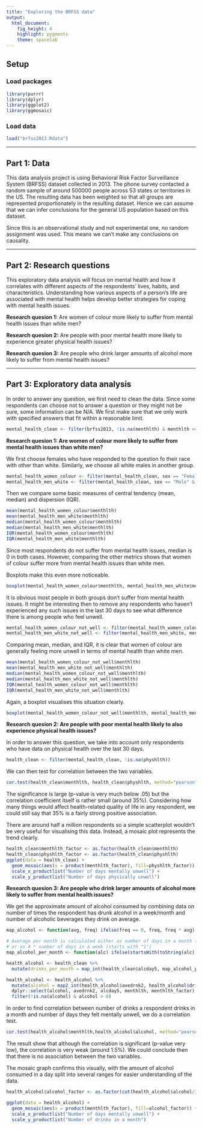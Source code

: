 ```yaml
---
title: "Exploring the BRFSS data"
output: 
  html_document: 
    fig_height: 4
    highlight: pygments
    theme: spacelab
---
```


## Setup

### Load packages

```r
library(purrr)
library(dplyr)
library(ggplot2)
library(ggmosaic)
```

### Load data

```r
load("brfss2013.Rdata")
```

* * *

## Part 1: Data

This data analysis project is using Behavioral Risk Factor Surveillance System (BRFSS) dataset collected in 2013. The phone survey contacted a random sample of around 500000 people across 53 states or territories in the US. The resulting data has been weighted so that all groups are represented proportionately in the resulting dataset. Hence we can assume that we can infer conclusions for the general US population based on this dataset.

Since this is an observational study and not experimental one, no random assignment was used. This means we can't make any conclusions on causality.

* * *

## Part 2: Research questions
This exploratory data analysis will focus on mental health and how it correlates with different aspects of the respondents' lives, habits, and characteristics. Understanding how various aspects of a person's life are associated with mental health helps develop better strategies for coping with mental health issues.

**Research quesion 1:** Are women of colour more likely to suffer from mental health issues than white men?

**Research quesion 2:** Are people with poor mental health more likely to experience greater physical health issues?

**Research quesion 3:** Are people who drink larger amounts of alcohol more likely to suffer from mental health issues?

* * *

## Part 3: Exploratory data analysis

In order to answer any question, we first need to clean the data. Since some respondents can choose not to answer a question or they might not be sure, some information can be N/A. We first make sure that we only work with specified answers that fit within a reasonable limit.

```r
mental_health_clean <- filter(brfss2013, !is.na(menthlth) & menthlth <= 30)
```



**Research quesion 1: Are women of colour more likely to suffer from mental health issues than white men?** 

We first choose females who have responded to the question fo their race with other than white. Similarly, we choose all white males in another group.
```r
mental_health_women_colour <- filter(mental_health_clean, sex == "Female" & !is.na(X_race) & X_race != "White only, non-Hispanic")
mental_health_men_white <- filter(mental_health_clean, sex == "Male" & X_race == "White only, non-Hispanic")
```

Then we compare some basic measures of central tendency (mean, median) and dispersion (IQR).

```r
mean(mental_health_women_colour$menthlth)
mean(mental_health_men_white$menthlth)
median(mental_health_women_colour$menthlth)
median(mental_health_men_white$menthlth)
IQR(mental_health_women_colour$menthlth)
IQR(mental_health_men_white$menthlth)
```

Since most respondents do not suffer from mental health issues, median is 0 in both cases. However, comparing the other metrics shows that women of colour suffer more from mental health issues than white men.

Boxplots make this even more noticeable.

```r
boxplot(mental_health_women_colour$menthlth, mental_health_men_white$menthlth)
```

It is obvious most people in both groups don't suffer from mental health issues. It might be interesting then to remove any respondents who haven't experienced any such issues in the last 30 days to see what difference there is among people who feel unwell.

```r
mental_health_women_colour_not_well <- filter(mental_health_women_colour, menthlth > 0)
mental_health_men_white_not_well <- filter(mental_health_men_white, menthlth > 0)
```

Comparing mean, median, and IQR, it is clear that women of colour are generally feeling more unwell in terms of mental health than white men.

```r
mean(mental_health_women_colour_not_well$menthlth)
mean(mental_health_men_white_not_well$menthlth)
median(mental_health_women_colour_not_well$menthlth)
median(mental_health_men_white_not_well$menthlth)
IQR(mental_health_women_colour_not_well$menthlth)
IQR(mental_health_men_white_not_well$menthlth)
```

Again, a boxplot visualises this situation clearly.

```r
boxplot(mental_health_women_colour_not_well$menthlth, mental_health_men_white_not_well$menthlth, names = c("Women of colour", "White men"), ylab="Number of days feeling mentally unwell")
```




**Research quesion 2: Are people with poor mental health likely to also experience physical health issues?** 

In order to answer this question, we take into account only respondents who have data on physical health over the last 30 days.

```r
health_clean <- filter(mental_health_clean, !is.na(physhlth))
```

We can then test for correlation between the two variables.

```r
cor.test(health_clean$menthlth, health_clean$physhlth, method="pearson")
```

The significance is large (p-value is very much below .05) but the correlation coefficient itself is rather small (around 35%). Considering how many things would affect health-related quality of life in any respondent, we could still say that 35% is a fairly strong positive association.

There are around half a million respondents so a simple scatterplot wouldn't be very useful for visualising this data. Instead, a mosaic plot represents the trend clearly.

```r
health_clean$menthlth_factor <- as.factor(health_clean$menthlth)
health_clean$physhlth_factor <- as.factor(health_clean$physhlth)
ggplot(data = health_clean) +
  geom_mosaic(aes(x = product(menthlth_factor), fill=physhlth_factor)) +
  scale_x_productlist("Number of days mentally unwell") +
  scale_y_productlist("Number of days physically unwell")
```






**Research quesion 3: Are people who drink larger amounts of alcohol more likely to suffer from mental health issues?**

We get the approximate amount of alcohol consumed by combining data on number of times the respondent has drunk alcohol in a week/month and number of alcoholic beverages they drink on average.

```r
map_alcohol <- function(avg, freq) ifelse(freq == 0, freq, freq * avg)

# Average per month is calculated either as number of days in a month (starts with "2") 
# or as 4 * number of days in a week (starts with "1")
map_alcohol_per_month <- function(alc) ifelse(startsWith(toString(alc), "1"), as.integer((alc %% 100) * 4), ifelse(startsWith(toString(alc), "2"), as.integer(alc %% 100), as.integer(0)))

health_alcohol <- health_clean %>% 
  mutate(drinks_per_month = map_int(health_clean$alcday5, map_alcohol_per_month))

health_alcohol <- health_alcohol %>%
  mutate(alcohol = map2_int(health_alcohol$avedrnk2, health_alcohol$drinks_per_month, map_alcohol)) %>% 
  dplyr::select(alcohol, avedrnk2, alcday5, menthlth, menthlth_factor) %>% 
  filter(!is.na(alcohol) & alcohol > 0)
```

In order to find correlation between number of drinks a respondent drinks in a month and number of days they felt mentally unwell, we do a correlation test.

```r
cor.test(health_alcohol$menthlth,health_alcohol$alcohol, method="pearson")
```

The result show that although the correlation is significant (p-value very low), the correlation is very weak (around 1.5%). We could conclude then that there is no association between the two variables.

The mosaic graph confirms this visually, with the amount of alcohol consumed in a day split into several ranges for easier understanding of the data.

```r
health_alcohol$alcohol_factor <- as.factor(cut(health_alcohol$alcohol/30, breaks=c(0,1,10,30,80)))

ggplot(data = health_alcohol) +
  geom_mosaic(aes(x = product(menthlth_factor), fill=alcohol_factor)) +
  scale_x_productlist("Number of days mentally unwell") +
  scale_y_productlist("Number of drinks in a month")
```


